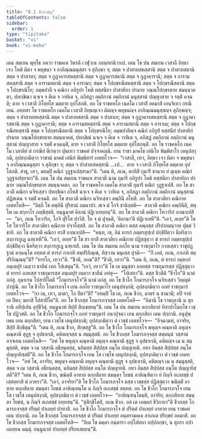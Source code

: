 ```yaml
---
title: "8.1 ชีวกวตฺถุ"
tableOfContents: false
sidebar:
  order: 1
type: "tipitaka"
basket: "vi"
book: "vi-maha"
---
```



<DynamicBreadcrumb />

<Division number="326" book="vi-maha">

<Paragraph number="1558" book="vi-maha">
เตน สมเยน พุทฺโธ ภควา ราชคเห วิหรติ เวฬุวเน กลนฺทกนิวาเป. เตน โข ปน สมเยน เวสาลี อิทฺธา เจว โหติ ผิตา จ พหุชนา จ อากิณฺณมนุสฺสา จ สุภิกฺขา จ; สตฺต จ ปาสาทสหสฺสานิ สตฺต จ ปาสาทสตานิ สตฺต จ ปาสาทา; สตฺต จ กูฏาคารสหสฺสานิ สตฺต จ กูฏาคารสตานิ สตฺต จ กูฏาคารานิ; สตฺต จ อารามสหสฺสานิ สตฺต จ อารามสตานิ สตฺต จ อารามา; สตฺต จ โปกฺขรณีสหสฺสานิ สตฺต จ โปกฺขรณีสตานิ สตฺต จ โปกฺขรณิโย; อมฺพปาลี จ คณิกา อภิรูปา โหติ ทสฺสนียา ปาสาทิกา ปรมาย วณฺณโปกฺขรตาย สมนฺนาคตา, ปทกฺขิณา นจฺเจ จ คีเต จ วาทิเต จ, อภิสฏา อตฺถิกานํ อตฺถิกานํ มนุสฺสานํ ปญฺญาสาย จ รตฺติํ คจฺฉติ; ตาย จ เวสาลี ภิโยฺยโส มตฺตาย อุปโสภติ. อถ โข ราชคหโก เนคโม เวสาลิํ อคมาสิ เกนจิเทว กรณีเยน. อทฺทสา โข ราชคหโก เนคโม เวสาลิํ อิทฺธญฺเจว ผิตญฺจ พหุชนญฺจ อากิณฺณมนุสฺสญฺจ สุภิกฺขญฺจ; สตฺต จ ปาสาทสหสฺสานิ สตฺต จ ปาสาทสตานิ สตฺต จ ปาสาเท; สตฺต จ กูฏาคารสหสฺสานิ สตฺต จ กูฏาคารสตานิ สตฺต จ กูฏาคารานิ; สตฺต จ อารามสหสฺสานิ สตฺต จ อารามสตานิ สตฺต จ อาราเม; สตฺต จ โปกฺขรณีสหสฺสานิ สตฺต จ โปกฺขรณีสตานิ สตฺต จ โปกฺขรณิโย; อมฺพปาลิญฺจ คณิกํ อภิรูปํ ทสฺสนียํ ปาสาทิกํ ปรมาย วณฺณโปกฺขรตาย สมนฺนาคตํ, ปทกฺขิณํ นจฺเจ จ คีเต จ วาทิเต จ, อภิสฏํ อตฺถิกานํ อตฺถิกานํ มนุสฺสานํ ปญฺญาสาย จ รตฺติํ คจฺฉนฺติํ, ตาย จ เวสาลิํ ภิโยฺยโส มตฺตาย อุปโสภนฺติํ.
</Paragraph>

</Division>
<Division number="327" book="vi-maha">

<Paragraph number="1559" book="vi-maha">
อถ โข ราชคหโก เนคโม เวสาลิยํ ตํ กรณียํ ตีเรตฺวา ปุนเทว ราชคหํ ปจฺจาคญฺฉิ. เยน ราชา มาคโธ เสนิโย พิมฺพิสาโร เตนุปสงฺกมิ, อุปสงฺกมิตฺวา ราชานํ มาคธํ เสนิยํ พิมฺพิสารํ เอตทโวจ—  “เวสาลี, เทว, อิทฺธา เจว ผิตา จ พหุชนา จ อากิณฺณมนุสฺสา จ สุภิกฺขา จ; สตฺต จ ปาสาทสหสฺสานิ …เป…  ตาย จ เวสาลี ภิโยฺยโส มตฺตาย อุปโสภติ. สาธุ, เทว, มยมฺปิ คณิกํ วุฏฺฐาเปสฺสามา”ติ. “เตน หิ, ภเณ, ตาทิสิํ กุมาริํ ชานาถ ยํ ตุเมฺห คณิกํ วุฏฺฐาเปยฺยาถา”ติ.
</Paragraph>

<Paragraph number="1560" book="vi-maha">
เตน โข ปน สมเยน ราชคเห สาลวตี นาม กุมารี อภิรูปา โหติ ทสฺสนียา ปาสาทิกา ปรมาย วณฺณโปกฺขรตาย สมนฺนาคตา. อถ โข ราชคหโก เนคโม สาลวติํ กุมาริํ คณิกํ วุฏฺฐาเปสิ. อถ โข สาลวตี คณิกา นจิรเสฺสว ปทกฺขิณา อโหสิ นจฺเจ จ คีเต จ วาทิเต จ, อภิสฏา อตฺถิกานํ อตฺถิกานํ มนุสฺสานํ ปฏิสเตน จ รตฺติํ คจฺฉติ. อถ โข สาลวตี คณิกา นจิรเสฺสว คพฺภินี อโหสิ. อถ โข สาลวติยา คณิกาย เอตทโหสิ—  “อิตฺถี โข คพฺภินี ปุริสานํ อมนาปา. สเจ มํ โกจิ ชานิสฺสติ—  สาลวตี คณิกา คพฺภินีติ, สพฺโพ เม สกฺกาโร ภญฺชิสฺสติ. ยนฺนูนาหํ คิลานํ ปฏิเวเทยฺยนฺ”ติ. อถ โข สาลวตี คณิกา โทวาริกํ อาณาเปสิ—  “มา, ภเณ โทวาริก, โกจิ ปุริโส ปาวิสิ. โย จ มํ ปุจฺฉติ, ‘คิลานา’ติ ปฏิเวเทหี”ติ. “เอวํ, อเยฺย”ติ โข โส โทวาริโก สาลวติยา คณิกาย ปจฺจโสฺสสิ. อถ โข สาลวตี คณิกา ตสฺส คพฺภสฺส ปริปากมนฺวาย ปุตฺตํ วิชายิ. อถ โข สาลวตี คณิกา ทาสิํ อาณาเปสิ—  “หนฺท, เช, อิมํ ทารกํ กตฺตรสุปฺเป ปกฺขิปิตฺวา นีหริตฺวา สงฺการกูเฏ ฉฑฺเฑหี”ติ. “เอวํ, อเยฺย”ติ โข สา ทาสี สาลวติยา คณิกาย ปฏิสฺสุตฺวา ตํ ทารกํ กตฺตรสุปฺเป ปกฺขิปิตฺวา นีหริตฺวา สงฺการกูเฏ ฉฑฺเฑสิ.
</Paragraph>

</Division>
<Division number="328" book="vi-maha">

<Paragraph number="1561" book="vi-maha">
เตน โข ปน สมเยน อภโย นาม ราชกุมาโร กาลเสฺสว ราชุปฏฺฐานํ คจฺฉนฺโต อทฺทส ตํ ทารกํ กาเกหิ สมฺปริกิณฺณํ, ทิสฺวาน มนุเสฺส ปุจฺฉิ—  “กิํ เอตํ, ภเณ, กาเกหิ สมฺปริกิณฺณนฺ”ติ? “ทารโก, เทวา”ติ. “ชีวติ, ภเณ”ติ? “ชีวติ, เทวา”ติ. “เตน หิ, ภเณ, ตํ ทารกํ อมฺหากํ อนฺเตปุรํ เนตฺวา ธาตีนํ เทถ โปเสตุนฺ”ติ. “เอวํ, เทวา”ติ โข เต มนุสฺสา อภยสฺส ราชกุมารสฺส ปฏิสฺสุตฺวา ตํ ทารกํ อภยสฺส ราชกุมารสฺส อนฺเตปุรํ เนตฺวา ธาตีนํ อทํสุ—  “โปเสถา”ติ. ตสฺส ชีวตีติ “ชีวโก”ติ นามํ อกํสุ. กุมาเรน โปสาปิโตติ “โกมารภจฺโจ”ติ นามํ อกํสุ. อถ โข ชีวโก โกมารภจฺโจ นจิรเสฺสว วิญฺญุตํ ปาปุณิ. อถ โข ชีวโก โกมารภจฺโจ เยน อภโย ราชกุมาโร เตนุปสงฺกมิ; อุปสงฺกมิตฺวา อภยํ ราชกุมารํ เอตทโวจ—  “กา เม, เทว, มาตา, โก ปิตา”ติ? “อหมฺปิ โข เต, ภเณ ชีวก, มาตรํ น ชานามิ; อปิ จาหํ เต ปิตา; มยาสิ โปสาปิโต”ติ. อถ โข ชีวกสฺส โกมารภจฺจสฺส เอตทโหสิ—  “อิมานิ โข ราชกุลานิ น สุกรานิ อสิปฺเปน อุปชีวิตุํ. ยนฺนูนาหํ สิปฺปํ สิกฺเขยฺยนฺ”ติ.
</Paragraph>

</Division>
<Division number="329" book="vi-maha">

<Paragraph number="1562" book="vi-maha">
เตน โข ปน สมเยน ตกฺกสิลายํ ทิสาปาโมกฺโข เวชฺโช ปฏิวสติ. อถ โข ชีวโก โกมารภจฺโจ อภยํ ราชกุมารํ อนาปุจฺฉา เยน ตกฺกสิลา เตน ปกฺกามิ. อนุปุพฺเพน เยน ตกฺกสิลา, เยน เวชฺโช เตนุปสงฺกมิ; อุปสงฺกมิตฺวา ตํ เวชฺชํ เอตทโวจ—  “อิจฺฉามหํ, อาจริย, สิปฺปํ สิกฺขิตุนฺ”ติ. “เตน หิ, ภเณ ชีวก, สิกฺขสฺสู”ติ. อถ โข ชีวโก โกมารภจฺโจ พหุญฺจ คณฺหาติ ลหุญฺจ คณฺหาติ สุฏฺฐุ จ อุปธาเรติ, คหิตญฺจสฺส น สมฺมุสฺสติ. อถ โข ชีวกสฺส โกมารภจฺจสฺส สตฺตนฺนํ วสฺสานํ อจฺจเยน เอตทโหสิ—  “อหํ โข พหุญฺจ คณฺหามิ ลหุญฺจ คณฺหามิ สุฏฺฐุ จ อุปธาเรมิ, คหิตญฺจ เม น สมฺมุสฺสติ, สตฺต จ เม วสฺสานิ อธียนฺตสฺส, นยิมสฺส สิปฺปสฺส อนฺโต ปญฺญายติ. กทา อิมสฺส สิปฺปสฺส อนฺโต ปญฺญายิสฺสตี”ติ.
</Paragraph>

<Paragraph number="1563" book="vi-maha">
อถ โข ชีวโก โกมารภจฺโจ เยน โส เวชฺโช เตนุปสงฺกมิ, อุปสงฺกมิตฺวา ตํ เวชฺชํ เอตทโวจ—  “อหํ โข, อาจริย, พหุญฺจ คณฺหามิ ลหุญฺจ คณฺหามิ สุฏฺฐุ จ อุปธาเรมิ, คหิตญฺจ เม น สมฺมุสฺสติ, สตฺต จ เม วสฺสานิ อธียนฺตสฺส, นยิมสฺส สิปฺปสฺส อนฺโต ปญฺญายติ. กทา อิมสฺส สิปฺปสฺส อนฺโต ปญฺญายิสฺสตี”ติ? “เตน หิ, ภเณ ชีวก, ขณิตฺติํ อาทาย ตกฺกสิลาย สมนฺตา โยชนํ อาหิณฺฑิตฺวา ยํ กิญฺจิ อเภสชฺชํ ปเสฺสยฺยาสิ ตํ อาหรา”ติ. “เอวํ, อาจริยา”ติ โข ชีวโก โกมารภจฺโจ ตสฺส เวชฺชสฺส ปฏิสฺสุตฺวา ขณิตฺติํ อาทาย ตกฺกสิลาย สมนฺตา โยชนํ อาหิณฺฑนฺโต น กิญฺจิ อเภสชฺชํ อทฺทส. อถ โข ชีวโก โกมารภจฺโจ เยน โส เวชฺโช เตนุปสงฺกมิ, อุปสงฺกมิตฺวา ตํ เวชฺชํ เอตทโวจ—  “อาหิณฺฑนฺโตมฺหิ, อาจริย, ตกฺกสิลาย สมนฺตา โยชนํ, น กิญฺจิ อเภสชฺชํ อทฺทสนฺ”ติ. “สุสิกฺขิโตสิ, ภเณ ชีวก. อลํ เต เอตฺตกํ ชีวิกายา”ติ ชีวกสฺส โกมารภจฺจสฺส ปริตฺตํ ปาเถยฺยํ ปาทาสิ. อถ โข ชีวโก โกมารภจฺโจ ตํ ปริตฺตํ ปาเถยฺยํ อาทาย เยน ราชคหํ เตน ปกฺกามิ. อถ โข ชีวกสฺส โกมารภจฺจสฺส ตํ ปริตฺตํ ปาเถยฺยํ อนฺตรามคฺเค สาเกเต ปริกฺขยํ อคมาสิ. อถ โข ชีวกสฺส โกมารภจฺจสฺส เอตทโหสิ—  “อิเม โข มคฺคา กนฺตารา อปฺโปทกา อปฺปภกฺขา, น สุกรา อปาเถเยฺยน คนฺตุํ. ยนฺนูนาหํ ปาเถยฺยํ ปริเยเสยฺยนฺ”ติ.
</Paragraph>
</Division>